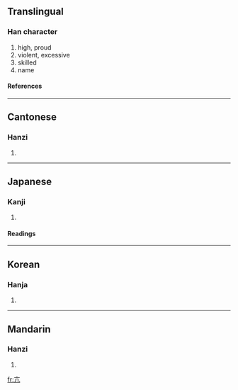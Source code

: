 ==Translingual==
===Han character===
{{Han char|rn=8|rad=亠|as=02|sn=4|four=0021<sub>7</sub>|canj=卜竹弓 (YHN)}}
# high, proud
# violent, excessive
# skilled
# name
====References====
{{Han ref|kx=0088.040|dkj=00288|dj=0185.010|hdz=10280.010|uh=4EA2|ud=20130|bh=A4AE|bd=42158}}
----
==Cantonese==
===Hanzi===
{{yue-hanzi|jyut=|y=gong1, kong3}}
# {{defn|Cantonese}}
----
==Japanese==
===Kanji===
{{ja-kanji|grade=|rs=亠02}}
# {{defn|Japanese}}
====Readings====
{{ja-readings|on=[[こう]] (kō)|kun=[[たかぶる]] (takaburu)}}
----
==Korean==
===Hanja===
{{ko-hanja|hangeul=항|rv=hang|mr=hang}}
# {{defn|Korean}}
----
==Mandarin==
===Hanzi===
{{cmn-hanzi|pin=[[gāng]] ([[gang1]]), [[kàng]] ([[kang4]])|wg=kang<sup>1</sup>, k'ang<sup>4</sup>}}
# {{defn|Mandarin}}

[[fr:亢]]